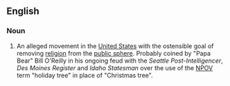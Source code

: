 ==English==
===Noun===
#An alleged movement in the [[United States]] with the ostensible goal of removing [[religion]] from the [[public sphere]]. Probably coined by "Papa Bear" Bill O'Reilly in his ongoing feud with the ''Seattle Post-Intelligencer'', ''Des Moines Register'' and ''Idaho Statesman'' over the use of the [[NPOV]] term "holiday tree" in place of "Christmas tree".